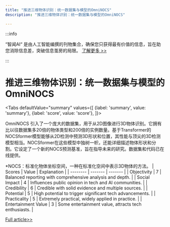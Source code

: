 ```yaml
---
title: "推进三维物体识别：统一数据集与模型的OmniNOCS"
description: "推进三维物体识别：统一数据集与模型的OmniNOCS"

---
```



:::info

“智闻AI“ 是由人工智能编撰的刊物集合，确保您只获得最有价值的信息，旨在助您消除信息差，突破信息茧房的局限。  [了解更多 >>](/)

:::

# 推进三维物体识别：统一数据集与模型的OmniNOCS


<Tabs
	defaultValue="summary"
	values={[
	{label: 'summary', value: 'summary'},
	{label: 'score', value: 'score'},
]}>
<TabItem value="summary">


OmniNOCS 引入了一个庞大的数据集，用于从2D图像进行3D物体识别。它拥有比以往数据集多20倍的物体类型和200倍的实例数量。基于Transformer的NOCSformer模型能够从2D检测中预测3D形状和位置，其性能与顶尖的3D检测模型相当。NOCSformer在这些模型中独树一帜，还能详细描述物体形状和分割。它设定了一个新的NOCS预测基准，旨在指导未来的研究。数据集和代码已在线提供。

*NOCS：标准化物体坐标空间，一种在标准化空间中表示3D物体的方法。
</TabItem>
<TabItem value="score">
	| Scores     | Value   | Explanation |
	| -------- | ------- | ------- |
	| Objectivity  | 7    | Balanced reporting with comprehensive analysis and depth.    |
	| Social Impact | 4     | Influences public opinion in tech and AI communities.    |
	| Credibility    | 6    | Credible with solid evidence and multiple sources.    |
	| Potential    | 5    | High potential to trigger significant tech advancements.    |
	| Practicality    | 5    | Extremely practical, widely applied in practice.    |
	| Entertainment Value    | 3    | Some entertainment value, attracts tech enthusiasts.    |
</TabItem>
</Tabs>

[Full article>>](https://arxiv.org/abs/2407.08711)
